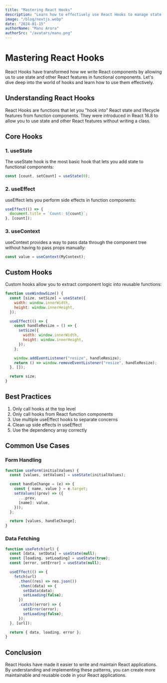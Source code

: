 ```yaml
---
title: "Mastering React Hooks"
description: "Learn how to effectively use React Hooks to manage state and side effects in your functional components. A comprehensive guide to useState, useEffect, and custom hooks."
image: "/blog/nextjs.webp"
date: "2024-01-15"
authorName: "Manu Arora"
authorSrc: "/avatars/manu.png"
---
```


# Mastering React Hooks

React Hooks have transformed how we write React components by allowing us to use state and other React features in functional components. Let's dive deep into the world of hooks and learn how to use them effectively.

## Understanding React Hooks

React Hooks are functions that let you "hook into" React state and lifecycle features from function components. They were introduced in React 16.8 to allow you to use state and other React features without writing a class.

## Core Hooks

### 1. useState

The useState hook is the most basic hook that lets you add state to functional components:

```jsx
const [count, setCount] = useState(0);
```

### 2. useEffect

useEffect lets you perform side effects in function components:

```jsx
useEffect(() => {
  document.title = `Count: ${count}`;
}, [count]);
```

### 3. useContext

useContext provides a way to pass data through the component tree without having to pass props manually:

```jsx
const value = useContext(MyContext);
```

## Custom Hooks

Custom hooks allow you to extract component logic into reusable functions:

```jsx
function useWindowSize() {
  const [size, setSize] = useState({
    width: window.innerWidth,
    height: window.innerHeight,
  });

  useEffect(() => {
    const handleResize = () => {
      setSize({
        width: window.innerWidth,
        height: window.innerHeight,
      });
    };

    window.addEventListener("resize", handleResize);
    return () => window.removeEventListener("resize", handleResize);
  }, []);

  return size;
}
```

## Best Practices

1. Only call hooks at the top level
2. Only call hooks from React function components
3. Use multiple useEffect hooks to separate concerns
4. Clean up side effects in useEffect
5. Use the dependency array correctly

## Common Use Cases

### Form Handling

```jsx
function useForm(initialValues) {
  const [values, setValues] = useState(initialValues);

  const handleChange = (e) => {
    const { name, value } = e.target;
    setValues((prev) => ({
      ...prev,
      [name]: value,
    }));
  };

  return [values, handleChange];
}
```

### Data Fetching

```jsx
function useFetch(url) {
  const [data, setData] = useState(null);
  const [loading, setLoading] = useState(true);
  const [error, setError] = useState(null);

  useEffect(() => {
    fetch(url)
      .then((res) => res.json())
      .then((data) => {
        setData(data);
        setLoading(false);
      })
      .catch((error) => {
        setError(error);
        setLoading(false);
      });
  }, [url]);

  return { data, loading, error };
}
```

## Conclusion

React Hooks have made it easier to write and maintain React applications. By understanding and implementing these patterns, you can create more maintainable and reusable code in your React applications.
